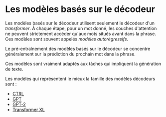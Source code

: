 # Les modèles basés sur le décodeur

<CourseFloatingBanner
    chapter={1}
    classNames="absolute z-10 right-0 top-0"
/>

<Youtube id="d_ixlCubqQw" />

Les modèles basés sur le décodeur utilisent seulement le décodeur d'un *transformer*. À chaque étape, pour un mot donné, les couches d'attention ne peuvent strictement accéder qu'aux mots situés avant dans la phrase. Ces modèles sont souvent appelés *modèles autorégressifs*.

Le pré-entraînement des modèles basés sur le décodeur se concentre généralement sur la prédiction du prochain mot dans la phrase.

Ces modèles sont vraiment adaptés aux tâches qui impliquent la génération de texte.

Les modèles qui représentent le mieux la famille des modèles décodeurs sont :

- [CTRL](https://huggingface.co/transformers/model_doc/ctrl.html)
- [GPT](https://huggingface.co/transformers/model_doc/gpt.html)
- [GPT-2](https://huggingface.co/transformers/model_doc/gpt2.html)
- [Transformer XL](https://huggingface.co/transformers/model_doc/transformerxl.html)
